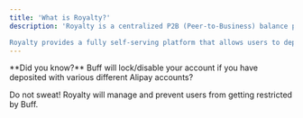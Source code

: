 ```yaml
---
title: 'What is Royalty?'
description: 'Royalty is a centralized P2B (Peer-to-Business) balance purchasing platform to help users deposit/top up their Buff accounts to purchase CSGO skins.

Royalty provides a fully self-serving platform that allows users to deposit via crypto (potentially more soon?) and instantly obtain their desired Buff balance via Alipay to obtain the skins they want. This process is seamless and efficient for users to obtain their balance without the hassle or risk of 1:1 transacting with another human.'
---
```


<Info>
  **Did you know?** Buff will lock/disable your account if you have deposited with various different Alipay accounts?

Do not sweat! Royalty will manage and prevent users from getting restricted by Buff.
</Info>
